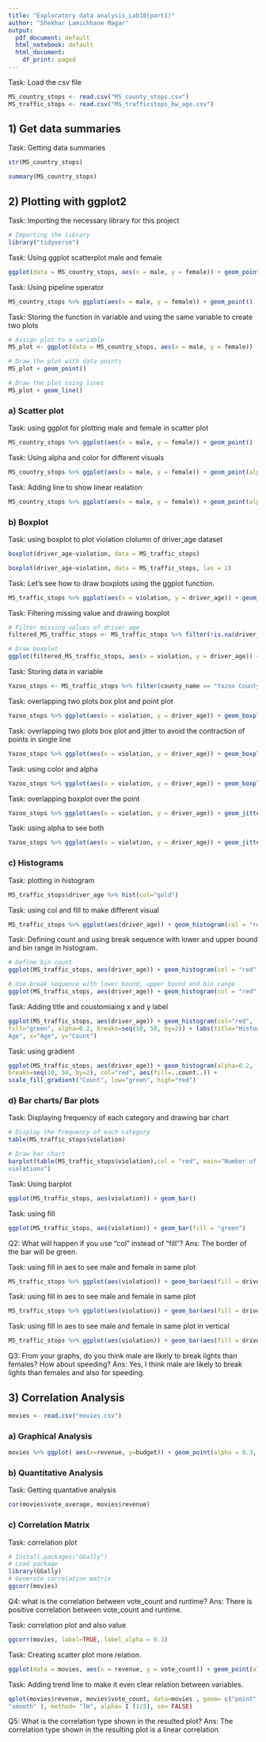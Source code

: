 ---
title: "Exploratory data analysis_Lab10(part1)"
author: "Shekhar Lamichhane Magar"
output:
  pdf_document: default
  html_notebook: default
  html_document:
    df_print: paged
---

Task: Load the csv file
```{r}
MS_country_stops <- read.csv("MS_county_stops.csv")
MS_traffic_stops <- read.csv("MS_trafficstops_bw_age.csv")
```

## 1) Get data summaries
Task: Getting data summaries
```{r}
str(MS_country_stops)
```

```{r}
summary(MS_country_stops)
```


## 2) Plotting with ggplot2
Task: Importing the necessary library for this project
```{r}
# Importing the library
library("tidyverse")
```

Task: Using ggplot scatterplot male and female

```{r}
ggplot(data = MS_country_stops, aes(x = male, y = female)) + geom_point()
```

Task: Using pipeline operator

```{r}
MS_country_stops %>% ggplot(aes(x = male, y = female)) + geom_point()
```

Task: Storing the function in variable and using the same variable to create two plots
```{r}
# Assign plot to a variable
MS_plot <- ggplot(data = MS_country_stops, aes(x = male, y = female))

# Draw the plot with data points
MS_plot + geom_point()

# Draw the plot using lines
MS_plot + geom_line()
```

### a) Scatter plot
Task: using ggplot for plotting male and female in scatter plot 
```{r}
MS_country_stops %>% ggplot(aes(x = male, y = female)) + geom_point()
```

Task: Using alpha and color for different visuals
```{r}
MS_country_stops %>% ggplot(aes(x = male, y = female)) + geom_point(alpha = 0.3, color = "blue")
```

Task: Adding line to show linear realation
```{r}
MS_country_stops %>% ggplot(aes(x = male, y = female)) + geom_point(alpha = 0.3, color = "blue") + geom_abline()
```

### b) Boxplot
Task: using boxplot to plot violation clolumn of driver_age dataset
```{r}
boxplot(driver_age~violation, data = MS_traffic_stops)
```

```{r}
boxplot(driver_age~violation, data = MS_traffic_stops, las = 2)
```

Task: Let’s see how to draw boxplots using the ggplot function.
```{r}
MS_traffic_stops %>% ggplot(aes(x = violation, y = driver_age)) + geom_boxplot()
```

Task: Filtering missing value and drawing boxplot
```{r}
# Filter missing values of driver_age
filtered_MS_traffic_stops <- MS_traffic_stops %>% filter(!is.na(driver_age)) 

# Draw boxplot
ggplot(filtered_MS_traffic_stops, aes(x = violation, y = driver_age)) + geom_boxplot()
```

Task: Storing data in variable 
```{r}
Yazoo_stops <- MS_traffic_stops %>% filter(county_name == "Yazoo County", !is.na(driver_age))
```

Task: overlapping two plots box plot and point plot
```{r}
Yazoo_stops %>% ggplot(aes(x = violation, y = driver_age)) + geom_boxplot() + geom_point()
```

Task: overlapping two plots box plot and jitter to avoid the contraction of points in single line
```{r}
Yazoo_stops %>% ggplot(aes(x = violation, y = driver_age)) + geom_boxplot() + geom_jitter()
```

Task: using color and alpha
```{r}
Yazoo_stops %>% ggplot(aes(x = violation, y = driver_age)) + geom_boxplot() + geom_jitter(alpha = 0.5, color = "tomato")
```

Task: overlapping boxplot over the point
```{r}
Yazoo_stops %>% ggplot(aes(x = violation, y = driver_age)) + geom_jitter(alpha = 0.5, color = "tomato") + geom_boxplot()
```

Task:  using alpha to see both 
```{r}
Yazoo_stops %>% ggplot(aes(x = violation, y = driver_age)) + geom_jitter(alpha = 0.5, color = "tomato") + geom_boxplot(alpha = 0)
```


### c) Histograms
Task: plotting in histogram
```{r}
MS_traffic_stops$driver_age %>% hist(col="gold")
```

Task: using col and fill to make different visual
```{r}
MS_traffic_stops %>% ggplot(aes(driver_age)) + geom_histogram(col = "red", fill = "green", alpha = 0.2)
```
Task: Defining  count and using break sequence with lower and upper bound and bin range in histogram.

```{r}
# Define bin count 
ggplot(MS_traffic_stops, aes(driver_age)) + geom_histogram(col = "red", fill = "green", alpha=0.2, bins = 20)

# Use break sequence with lower bound, upper bound and bin range
ggplot(MS_traffic_stops, aes(driver_age)) + geom_histogram(col = "red", fill = "green", alpha = 0.2, breaks = seq(10, 50, by=2))
```

Task: Adding title and coustomiaing x and y label
```{r}
ggplot(MS_traffic_stops, aes(driver_age)) + geom_histogram(col="red", 
fill="green", alpha=0.2, breaks=seq(10, 50, by=2)) + labs(title="Histogram for 
Age", x="Age", y="Count")
```

Task: using gradient
```{r}
ggplot(MS_traffic_stops, aes(driver_age)) + geom_histogram(alpha=0.2, 
breaks=seq(10, 50, by=2), col="red", aes(fill=..count..)) +
scale_fill_gradient("Count", low="green", high="red")
```


### d) Bar charts/ Bar plots
Task: Displaying frequency of each category and drawing bar chart
```{r}
# Display the frequency of each category
table(MS_traffic_stops$violation)

# Draw bar chart
barplot(table(MS_traffic_stops$violation),col = "red", main="Number of
violations")

```

Task: Using barplot
```{r}
ggplot(MS_traffic_stops, aes(violation)) + geom_bar()
```

Task: using fill
```{r}
ggplot(MS_traffic_stops, aes(violation)) + geom_bar(fill = "green")
```

Q2: What will happen if you use “col” instead of “fill”?
Ans: The border of the bar will be green.


Task: using fill in aes to see male and female in same plot 
```{r}
MS_traffic_stops %>% ggplot(aes(violation)) + geom_bar(aes(fill = driver_gender))
```

Task: using fill in aes to see male and female in same plot 
```{r}
MS_traffic_stops %>% ggplot(aes(violation)) + geom_bar(aes(fill = driver_gender), position = "fill")
```

Task: using fill in aes to see male and female in same plot in vertical
```{r}
MS_traffic_stops %>% ggplot(aes(violation)) + geom_bar(aes(fill = driver_gender), position = "fill") + coord_flip()
```

Q3: From your graphs, do you think male are likely to break lights than
females? How about speeding?
Ans:  Yes, I think male are likely to break lights than females and also for speeding.


## 3) Correlation Analysis

```{r}
movies <- read.csv("movies.csv")
```

### a) Graphical Analysis
 
```{r}
movies %>% ggplot( aes(x=revenue, y=budget)) + geom_point(alpha = 0.3, color = "blue") + geom_abline()
```

### b) Quantitative Analysis
Task: Getting quantative analysis
```{r}
cor(movies$vote_average, movies$revenue)
```

### c) Correlation Matrix 
Task: correlation plot
```{r}
# Install.packages("GGally")
# Load package
library(GGally)
# Generate correlation matrix
ggcorr(movies)
```

Q4: what is the correlation between vote_count and runtime?
Ans: There is positive correlation between vote_count and runtime.

Task: correlation plot and also value
```{r}
ggcorr(movies, label=TRUE, label_alpha = 0.3)
```

Task: Creating scatter plot more relation.

```{r}
ggplot(data = movies, aes(x = revenue, y = vote_count)) + geom_point(alpha=0.3, color = "blue")
```

Task: Adding trend line to make it even clear relation between variables.
```{r}
qplot(movies$revenue, movies$vote_count, data=movies , geom= c("point",
"smooth" ), method= "lm", alpha= I (1/5), se= FALSE)

```

Q5: What is the correlation type shown in the resulted plot?
Ans: The correlation type shown in the resulting plot is a linear correlation.

